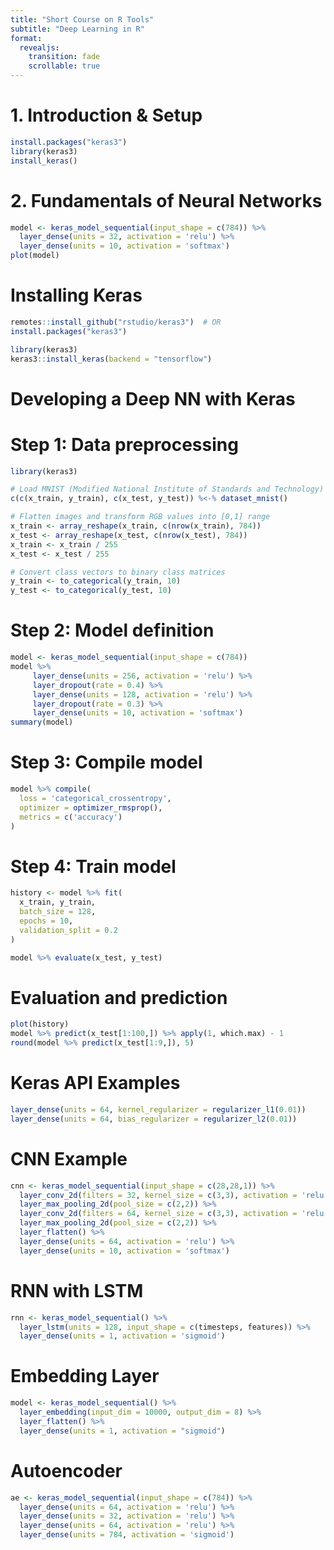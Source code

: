 ```yaml
---
title: "Short Course on R Tools"
subtitle: "Deep Learning in R"
format:
  revealjs:
    transition: fade
    scrollable: true
---
```


# 1. Introduction & Setup

```r
install.packages("keras3")
library(keras3)
install_keras()
```

# 2. Fundamentals of Neural Networks

```r
model <- keras_model_sequential(input_shape = c(784)) %>%
  layer_dense(units = 32, activation = 'relu') %>%
  layer_dense(units = 10, activation = 'softmax')
plot(model)
```

# Installing Keras

```r
remotes::install_github("rstudio/keras3")  # OR
install.packages("keras3")
```

```r
library(keras3)
keras3::install_keras(backend = "tensorflow")
```

# Developing a Deep NN with Keras

# Step 1: Data preprocessing
```r
library(keras3)

# Load MNIST (Modified National Institute of Standards and Technology) images datasets 
c(c(x_train, y_train), c(x_test, y_test)) %<-% dataset_mnist()

# Flatten images and transform RGB values into [0,1] range 
x_train <- array_reshape(x_train, c(nrow(x_train), 784))
x_test <- array_reshape(x_test, c(nrow(x_test), 784))
x_train <- x_train / 255
x_test <- x_test / 255

# Convert class vectors to binary class matrices
y_train <- to_categorical(y_train, 10)
y_test <- to_categorical(y_test, 10)
```

# Step 2: Model definition
```r
model <- keras_model_sequential(input_shape = c(784)) 
model %>%
     layer_dense(units = 256, activation = 'relu') %>%
     layer_dropout(rate = 0.4) %>%
     layer_dense(units = 128, activation = 'relu') %>%
     layer_dropout(rate = 0.3) %>%
     layer_dense(units = 10, activation = 'softmax')
summary(model)
```

# Step 3: Compile model
```r
model %>% compile(
  loss = 'categorical_crossentropy',
  optimizer = optimizer_rmsprop(),
  metrics = c('accuracy')
)
```

# Step 4: Train model
```r
history <- model %>% fit(
  x_train, y_train, 
  batch_size = 128, 
  epochs = 10,
  validation_split = 0.2
)
```

```r
model %>% evaluate(x_test, y_test)
```

# Evaluation and prediction
```r
plot(history)
model %>% predict(x_test[1:100,]) %>% apply(1, which.max) - 1
round(model %>% predict(x_test[1:9,]), 5)
```

# Keras API Examples

```r
layer_dense(units = 64, kernel_regularizer = regularizer_l1(0.01))
layer_dense(units = 64, bias_regularizer = regularizer_l2(0.01))
```

# CNN Example
```r
cnn <- keras_model_sequential(input_shape = c(28,28,1)) %>%
  layer_conv_2d(filters = 32, kernel_size = c(3,3), activation = 'relu') %>%
  layer_max_pooling_2d(pool_size = c(2,2)) %>%
  layer_conv_2d(filters = 64, kernel_size = c(3,3), activation = 'relu') %>%
  layer_max_pooling_2d(pool_size = c(2,2)) %>%
  layer_flatten() %>%
  layer_dense(units = 64, activation = 'relu') %>%
  layer_dense(units = 10, activation = 'softmax')
```

# RNN with LSTM
```r
rnn <- keras_model_sequential() %>%
  layer_lstm(units = 128, input_shape = c(timesteps, features)) %>%
  layer_dense(units = 1, activation = 'sigmoid')
```

# Embedding Layer
```r
model <- keras_model_sequential() %>%
  layer_embedding(input_dim = 10000, output_dim = 8) %>%
  layer_flatten() %>%
  layer_dense(units = 1, activation = "sigmoid")
```

# Autoencoder
```r
ae <- keras_model_sequential(input_shape = c(784)) %>%
  layer_dense(units = 64, activation = 'relu') %>%
  layer_dense(units = 32, activation = 'relu') %>%
  layer_dense(units = 64, activation = 'relu') %>%
  layer_dense(units = 784, activation = 'sigmoid')
```
